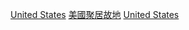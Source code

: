 {{Commons cat|Ghost towns in the United States}}
{{Cat main|美國鬼鎮列表}}

[[Category:北美洲鬼鎮|United States]]
[[Category:美國聚居故地|]]
[[Category:各國鬼鎮|United States]]